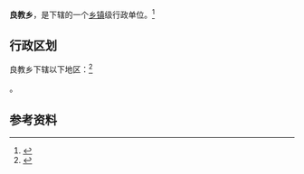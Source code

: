 {{中国乡级行政区|63/01/21/207/000}}

'''良教乡'''，是{{PRC admin/fullname|63/01/21/207/000|3}}下辖的一个[[乡镇|乡镇]]级行政单位。<ref>{{PRC admin/ref sgc|{{PRC admin/parent|63/01/21/207/000}}}}</ref>

== 行政区划 ==

良教乡下辖以下地区：<ref>{{PRC admin/ref sgc|63/01/21/207/000}}</ref>

{{PRC admin/children|63/01/21/207/000}}。

== 参考资料 ==

{{reflist}}

{{行政区划小作品}}
{{PRC admin/navcat|63/01/21/207/000}}